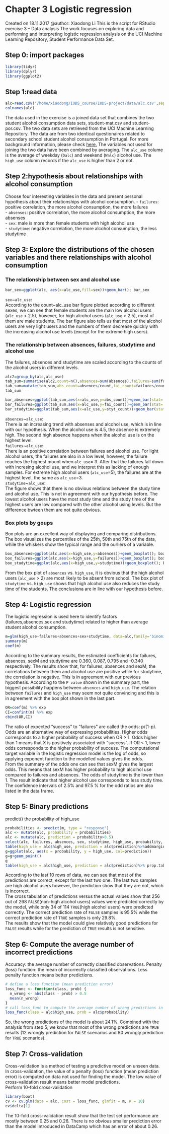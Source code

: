 # Chapter 3 Logistic regression
Created on 18.11.2017
@author: Xiaodong Li
This is the script for RStudio exercise 3 -- Data analysis
The work focuses on exploring data and performing and interpreting logistic regression analysis on the UCI Machine Learning Repository, Student Performance Data Set.

## Step 0: import packages
```r
library(tidyr)
library(dplyr)
library(ggplot2)
```

## Step 1:read data
```r
alc=read.csv('/home/xiaodong/IODS_course/IODS-project/data/alc.csv',sep=',',header = TRUE)
colnames(alc)
```
The data used in the exercise is a joined data set that combines the two student alcohol consumption data sets, student-mat.csv and student-por.csv. The two data sets are retrieved from the UCI Machine Learning Repository. The data are from two identical questionaires related to secondary school student alcohol consumption in Portugal. For more background information, please check [here.](https://archive.ics.uci.edu/ml/datasets/Student+Performance) The variables not used for joining the two data have been combined by averaging. The `alc_use` colume is the average of weekday (`Dalc`) and weekend (`Walc`) alcohol use. The `high_use` column records if the `alc_use` is higher than 2 or not. 

## Step 2:hypothesis about relationships with alcohol consumption
Choose four interesting variables in the data and present personal hypothesis about their relationships with alcohol consumption.
- `failures`: positive correlation, the more alcohol consumption, the more failures  
- `absenses`: positive correlation, the more alcohol consumption, the more absenses  
- `sex`: male is more than female students with high alcohol use  
- `studytime`: negative correlation, the more alcohol consumption, the less studytime 

## Step 3: Explore the distributions of the chosen variables and there relationships with alcohol consumption

### The relationship between sex and alcohol use
```r
bar_sex=ggplot(alc, aes(x=alc_use,fill=sex))+geom_bar(); bar_sex
```
`sex`~`alc_use`:  
According to the count~alc_use bar figure plotted according to different sexes, we can see that female students are the main low alcohol users (`alc_use` < 2.5), however, for high alcohol users (`alc_use` > 2.5), most of them are male students. The bar figure also tells us that most of the alcohol users are very light users and the numbers of them decrease quickly with the increasing alcohol use levels (except for the extreme high users).

### The relationship between absences, failures, studytime and alcohol use
The failures, absences and studytime are scaled according to the counts of the alcohol users in different levels.
```r
alc2=group_by(alc,alc_use)
tab_sum=summarise(alc2,count=n(),absences=sum(absences),failures=sum(failures),studytime=sum(studytime))
tab_sum=mutate(tab_sum,abs_count=absences/count,fai_count=failures/count,styt_count=studytime/count)
tab_sum
```
```r
bar_absences=ggplot(tab_sum,aes(x=alc_use,y=abs_count))+geom_bar(stat='identity'); bar_absences
bar_failures=ggplot(tab_sum,aes(x=alc_use,y=fai_count))+geom_bar(stat='identity'); bar_failures
bar_studytime=ggplot(tab_sum,aes(x=alc_use,y=styt_count))+geom_bar(stat='identity'); bar_studytime
```
  
`absences`~`alc_use`:  
There ia an increasing trend with absenses and alcohol use, which is in line with our hypothesis. When the alcohol use is 4.5, the absence is extremely high. The second high absence happens when the alcohol use is on the highest level.  
`failures`~`alc_use`:   
There is an positive correlation between failures and alcohol use. For light alcohol users, the failures are also in a low level, however, the failure reaches the highest mount when `alc_use`= 3. After that the failures fall down with incresing alcohol use, and we interpret this as lacking of enough samples. For extreme high alcohol users (`alc_use`=5), the failures are at the highest level, the same as `alc_use`=3.  
`studytime`~`alc_use`:    
The figure shows that there is no obvious relations between the study time and alcohol use. This is not in agreement with our hypothesis before. The lowest alcohol users have the most study time and the study time of the highest users are low compared with the other alcohol using levels. But the difference bwteen them are not quite obvious. 

### Box plots by goups
Box plots are an excellent way of displaying and comparing distributions. The box visualizes the percentiles of the 25th, 50th and 75th of the data, while the whiskers show the typical range and the ourliers of a variable. 
```r
box_absences=ggplot(alc,aes(x=high_use,y=absences))+geom_boxplot(); box_absences
box_failures=ggplot(alc,aes(x=high_use,y=failures))+geom_boxplot(); box_failures
box_studytime=ggplot(alc,aes(x=high_use,y=studytime))+geom_boxplot(); box_studytime
```
  
From the box plot of `absences` vs. `high_use`, it is obvious that the high alcohol users (`alc_use` > 2) are most likely to be absent from school. The box plot of `studytime` vs. `high_use` shows that high alcohol use also reduces the study time of the students. The conclusiona are in line with our hypothesis before.   

## Step 4: Logistic regression
The logistic regression is used here to identify factors (failures,absences,sex and studytime) related to higher than average student alcohol consumption. 
```r
m=glm(high_use~failures+absences+sex+studytime, data=alc,family='binomial')
summary(m)
coef(m)
```
  
According to the summary results, the estimated coefficients for failures, absences, sexM and studytime are 0.360, 0.087, 0.795 and -0.340 respectively. The results show that, for failures, absences and sexM, the correlations between them and alcohol use are positive while for studytime, the correlation is negative. This is in agreement with our previous hypothesis. According to the `P value` shown in the summary part, the biggest possibility happens between `absences` and `high_use`. The relation between `failures` and `high_use` may seem not quite convincing and this is in agreement with the box plot shown in the last part. 

```r
OR=coef(m) %>% exp
CI=confint(m) %>% exp
cbind(OR,CI)
```
  
The ratio of expected "success" to "failures" are called the odds: p/(1-p). Odds are an alternative way of expressing probabilities. Higher odds corresponds to a higher probability of success when OR > 1. Odds higher than 1 means that X is positively associated with "success". If OR < 1, lower odds corresponds to the higher probability of success. The computational target variable in the logistic regression model is the log of odds, so applying exponent function to the modelled values gives the odds.   
From the summary of the odds one can see that sexM gives the largest odds. This means that sexM has higher probability to high alcolhol use compared to failures and absences. The odds of studytime is the lower than 1. The result indicate that higher alcohol use corresponds to less study time.  
The confidence intervals of 2.5% and 97.5 % for the odd ratios are also listed in the data frame.  

## Step 5: Binary predictions
predict() the probability of high_use
```r
probabilities <- predict(m, type = "response")
alc <- mutate(alc, probability = probabilities)
alc <- mutate(alc, prediction = probability>0.5)
select(alc, failures, absences, sex, studytime, high_use, probability, prediction) %>% tail(10)
table(high_use = alc$high_use, prediction = alc$prediction)%>%addmargins
g=ggplot(alc, aes(x = probability, y = high_use, col=prediction))
g=g+geom_point()
g
table(high_use = alc$high_use, prediction = alc$prediction)%>% prop.table%>%addmargins
```
According to the last 10 rows of data, we can see that most of the predictions are correct, except for the last two one. The last two samples are high alcohol users however, the prediction show that they are not, which is incorrect.  
The cross tabulation of predictions versus the actual values show that 256 out of 268 `FALSE`(non-high alcohol users) values were predicted correctly by the model, while only 34 of 114 `TRUE`(high alcohol users) were predicted correctly. The correct prediction rate of `FALSE` samples is 95.5% while the correct prediction rate of `TRUE` samples is only 29.8%.  
The results show that the model could give relatively good predictions for `FALSE` results while for the prediction of `TRUE` results is not sensitive.  

## Step 6: Compute the average number of incorrect predictions
Accuracy: the average number of correctly classified observations.
Penalty (loss) function: the mean of incorrectly classified observations.
Less penalty function means better predictions.
```r
# define a loss function (mean prediction error)
loss_func <- function(class, prob) {
  n_wrong <- abs(class - prob) > 0.5
  mean(n_wrong)
}
# call loss_func to compute the average number of wrong predictions in the data
loss_func(class = alc$high_use, prob = alc$probability)
```
So, the wrong predictions of the model is about 24.1%. Combined with the analysis from step 5, we know that most of the wrong predictions are `TRUE` results (12 wrongly prediction for `FALSE` scenarios and 80 wrongly prediction for `TRUE` scenarios).  

## Step 7: Cross-validation
Cross-validation is a method of testing a predictive model on unseen data. In cross-validation, the value of a penalty (loss) function (mean prediction error) is computed on data not used for finding the model. The low value of cross-validation result means better model predictions.  
Perform 10-fold cross-validation
```r
library(boot)
cv <- cv.glm(data = alc, cost = loss_func, glmfit = m, K = 10)
cv$delta[1]
```
The 10-fold cross-validation result show that the test set performance are mostly between 0.25 and 0.26. There is no obvious smaller prediction error than the model introduced in DataCamp which has an error of about 0.26.  













